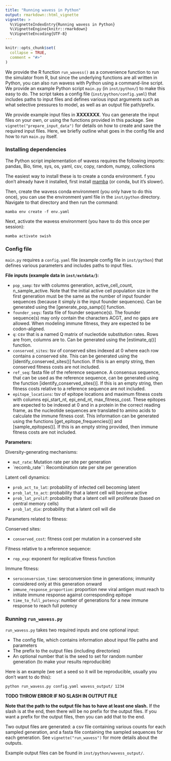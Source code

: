 ```yaml
---
title: "Running wavess in Python"
output: rmarkdown::html_vignette
vignette: >
  %\VignetteIndexEntry{Running wavess in Python}
  %\VignetteEngine{knitr::rmarkdown}
  %\VignetteEncoding{UTF-8}
---
```


```r
knitr::opts_chunk$set(
  collapse = TRUE,
  comment = "#>"
)
```

We provide the R function `run_wavess()` as a convenience function to run the
simulator from R, but since the underlying functions are all written in Python,
you can also run wavess with Python using a command-line script. We provide an
example Python script `main.py` (in `inst/python/`) to make this easy to do. The
script takes a config file (`inst/python/config.yaml`) that includes paths to
input files and defines various input arguments such as what selective pressures
to model, as well as an output file path/prefix.

We provide example input files in **XXXXXXX**. You can generate the input files
on your own, or using the functions provided in this package. See
`vignette("prepare_input_data")` for details on how to create and save the
required input files. Here, we briefly outline what goes in the config file and
how to run `main.py` itself.

### Installing dependencies

The Python script implementation of wavess requires the following imports:
pandas, Bio, time, sys, os, yaml, csv, copy, random, numpy, collections

The easiest way to install these is to create a conda environment.
f you don't already have it installed, first install 
[mamba](https://mamba.readthedocs.io/en/latest/installation/mamba-installation.html) 
(or conda, but it's slower). 

Then, create the wavess conda environment (you only have to do this once),
you can use the environment yaml file in the `inst/python` directory. Navigate
to that directory and then run the command:

```
mamba env create -f env.yaml
```

Next, activate the wavess environment (you have to do this once per session):

```
mamba activate swish
```

### Config file

`main.py` requires a `config.yaml` file (example config file in `inst/python`)
that defines various parameters and includes paths to input files.

**File inputs (example data in `inst/extdata/`):**

- `pop_samp`: tsv with columns generation, active_cell_count, n_sample_active.
Note that the initial active cell population size in the first generation must
be the same as the number of input founder sequences (because it simply _is_ the
input founder sequences). Can be generated using the [generate_pop_samp()]
function.
- `founder_seqs`: fasta file of founder sequence(s). The founder sequence(s) may
only contain the characters ACGT, and no gaps are allowed. When modeling immune
fitness, they are expected to be codon-aligned.
- `q`: csv that is a named Q matrix of nucleotide substitution rates. 
Rows are from, columns are to. Can be generated using the [estimate_q()]
function.
- `conserved_sites`: tsv of conserved sites indexed at 0 where each row contains
a conserved site. This can be generated using the [identify_conserved_sites()]
function. If this is an empty string, then conserved fitness costs are not included.
- `ref_seq`: fasta file of the reference sequence. A consensus
sequence, that can be used as the reference sequence, can be generated using the
function [identify_conserved_sites()]. If this is an empty string, then fitness
costs relative to a reference sequence are not included. 
- `epitope_locations`: tsv of epitope locations and maximum fitness
costs with columns epi_start_nt, epi_end_nt, max_fitness_cost. These epitopes
are expected to be indexed at 0 and in a protein in the correct reading frame,
as the nucleotide sequences are translated to amino acids to calculate the
immune fitness cost. This information can be generated using the functions
[get_epitope_frequencies()] and [sample_epitopes()]. If this is an empty string
provided, then immune fitness costs are not included.

**Parameters:**

Diversity-generating mechanisms:

- `mut_rate`: Mutation rate per site per generation
- `recomb_rate``: Recombination rate per site per generation

Latent cell dynamics:

- `prob_act_to_lat`: probability of infected cell becoming latent
- `prob_lat_to_act`: probability that a latent cell will become active
- `prob_lat_prolif`: probability that a latent cell will proliferate (based on central memory cells)
- `prob_lat_die`: probability that a latent cell will die

Parameters related to fitness:

Conserved sites:

- `conserved_cost`: fitness cost per mutation in a conserved site

Fitness relative to a reference sequence:

- `rep_exp`: exponent for replicative fitness function

Immune fitness:

- `seroconversion_time`: seroconversion time in generations; immunity considered only at this generation onward
- `immune_response_proportion`: proportion new viral antigen must reach to initiate immune response against corresponding epitope
- `time_to_full_potency`: number of generations for a new immune response to reach full potency

### Running `run_wavess.py`

`run_wavess.py` takes two required inputs and one optional input:

- The config file, which contains information about input file paths and parameters
- The prefix to the output files (including directories)
- An optional number that is the seed to set for random number generation (to make your results reproducible)

Here is an example (we set a seed so it will be reproducible, usually you don't want to do this):

```
python run_wavess.py config.yaml wavess_output/ 1234
```

**TODO THROW ERROR IF NO SLASH IN OUTPUT FILE**

**Note that the path to the output file has to have at least one slash.**
If the slash is at the end, then there will be no prefix for the output files.
If you want a prefix for the output files, then you can add that to the end.

Two output files are generated: a csv file containing various counts for each
sampled generation, and a fasta file containing the sampled sequences for each
generation. See `vignette("run_wavess")` for more details about the outputs. 

Example output files can be found in `inst/python/wavess_output/`.



